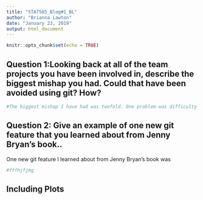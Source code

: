 ```yaml
---
title: "STAT585_Blog#1_BL"
author: "Brianna Lawton"
date: "January 23, 2019"
output: html_document
---
```


```r
knitr::opts_chunk$set(echo = TRUE)
```

## Question 1:Looking back at all of the team projects you have been involved in, describe the biggest mishap you had. Could that have been avoided using git? How?
```r
#The biggest mishap I have had was twofold. One problem was difficulty trying to merge everyone's parts under one document with the same format, the other problem was 

```

## Question 2: Give an example of one new git feature that you learned about from Jenny Bryan's book..
One new git feature I learned about from Jenny Bryan's book was 

```r
#fffhjfjmg

```

## Including Plots


```r


```

